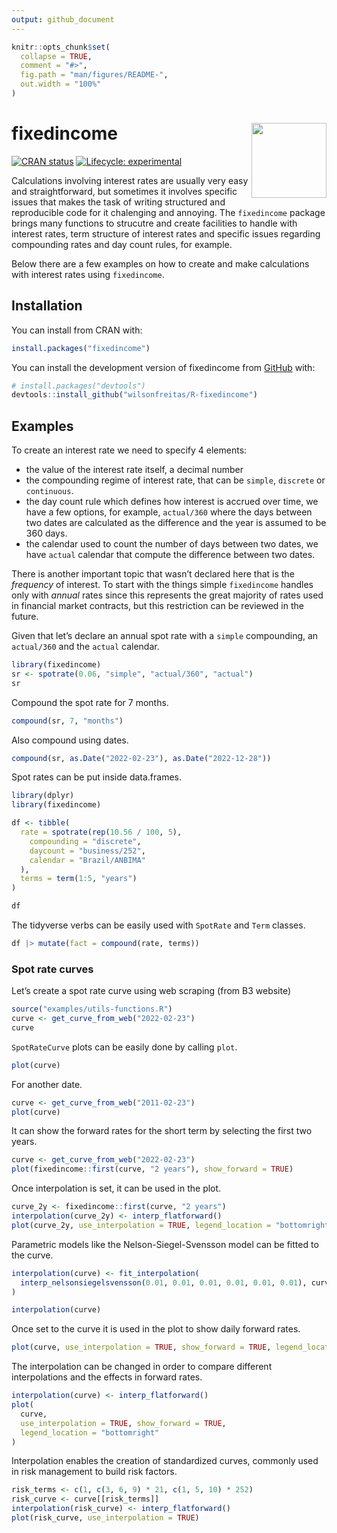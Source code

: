 ```yaml
---
output: github_document
---
```


<!-- README.md is generated from README.Rmd. Please edit that file -->

```r
knitr::opts_chunk$set(
  collapse = TRUE,
  comment = "#>",
  fig.path = "man/figures/README-",
  out.width = "100%"
)
```

# fixedincome <img src="man/figures/logo.png" align="right" width="120" />

<!-- badges: start -->
[![CRAN status](https://www.r-pkg.org/badges/version/fixedincome)](https://CRAN.R-project.org/package=fixedincome)
[![Lifecycle: experimental](https://img.shields.io/badge/lifecycle-experimental-orange.svg)](https://lifecycle.r-lib.org/articles/stages.html#experimental)
<!-- badges: end -->

Calculations involving interest rates are usually very easy and straightforward,
but sometimes it involves specific issues that makes the task of writing
structured and reproducible code for it chalenging and annoying.
The `fixedincome` package brings many functions to strucutre and create
facilities to handle with interest rates, term structure of interest rates and
specific issues regarding compounding rates and day count rules, for example.

Below there are a few examples on how to create and make calculations with
interest rates using `fixedincome`.

## Installation

You can install from CRAN with:

```r
install.packages("fixedincome")
```

You can install the development version of fixedincome from [GitHub](https://github.com/) with:

```r
# install.packages("devtools")
devtools::install_github("wilsonfreitas/R-fixedincome")
```

## Examples

To create an interest rate we need to specify 4 elements:

- the value of the interest rate itself, a decimal number
- the compounding regime of interest rate, that can be `simple`, `discrete` or
`continuous`.
- the day count rule which defines how interest is accrued over time, we have a
few options, for example, `actual/360` where the days between two dates
are calculated as the difference and the year is assumed to be 360 days.
- the calendar used to count the number of days between two dates,
we have `actual` calendar that compute the difference between two dates.

There is another important topic that wasn't declared here that is the
*frequency* of interest.
To start with the things simple `fixedincome` handles only with *annual* rates
since this represents the great majority of rates used in financial market 
contracts, but this restriction can be reviewed in the future.

Given that let's declare an annual spot rate with a `simple` compounding, an
`actual/360` and the `actual` calendar.

```r
library(fixedincome)
sr <- spotrate(0.06, "simple", "actual/360", "actual")
sr
```

Compound the spot rate for 7 months.

```r
compound(sr, 7, "months")
```

Also compound using dates.

```r
compound(sr, as.Date("2022-02-23"), as.Date("2022-12-28"))
```

Spot rates can be put inside data.frames.

```r
library(dplyr)
library(fixedincome)

df <- tibble(
  rate = spotrate(rep(10.56 / 100, 5),
    compounding = "discrete",
    daycount = "business/252",
    calendar = "Brazil/ANBIMA"
  ),
  terms = term(1:5, "years")
)

df
```

The tidyverse verbs can be easily used with `SpotRate` and `Term` classes.

```r
df |> mutate(fact = compound(rate, terms))
```

### Spot rate curves

Let's create a spot rate curve using web scraping (from B3 website)

```r
source("examples/utils-functions.R")
curve <- get_curve_from_web("2022-02-23")
curve
```

`SpotRateCurve` plots can be easily done by calling `plot`.

```r
plot(curve)
```

For another date.

```r
curve <- get_curve_from_web("2011-02-23")
plot(curve)
```

It can show the forward rates for the short term by selecting the first two years.

```r
curve <- get_curve_from_web("2022-02-23")
plot(fixedincome::first(curve, "2 years"), show_forward = TRUE)
```

Once interpolation is set, it can be used in the plot.

```r
curve_2y <- fixedincome::first(curve, "2 years")
interpolation(curve_2y) <- interp_flatforward()
plot(curve_2y, use_interpolation = TRUE, legend_location = "bottomright")
```

Parametric models like the Nelson-Siegel-Svensson model can be fitted to the curve.

```r
interpolation(curve) <- fit_interpolation(
  interp_nelsonsiegelsvensson(0.01, 0.01, 0.01, 0.01, 0.01, 0.01), curve
)

interpolation(curve)
```

Once set to the curve it is used in the plot to show daily forward rates.

```r
plot(curve, use_interpolation = TRUE, show_forward = TRUE, legend_location = "bottom")
```

The interpolation can be changed in order to compare different interpolations
and the effects in forward rates.

```r
interpolation(curve) <- interp_flatforward()
plot(
  curve,
  use_interpolation = TRUE, show_forward = TRUE,
  legend_location = "bottomright"
)
```

Interpolation enables the creation of standardized curves, commonly used in 
risk management to build risk factors.

```r
risk_terms <- c(1, c(3, 6, 9) * 21, c(1, 5, 10) * 252)
risk_curve <- curve[[risk_terms]]
interpolation(risk_curve) <- interp_flatforward()
plot(risk_curve, use_interpolation = TRUE)
```
